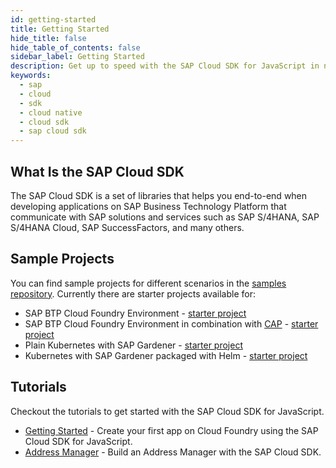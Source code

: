 ```yaml
---
id: getting-started
title: Getting Started
hide_title: false
hide_table_of_contents: false
sidebar_label: Getting Started
description: Get up to speed with the SAP Cloud SDK for JavaScript in no time
keywords:
  - sap
  - cloud
  - sdk
  - cloud native
  - cloud sdk
  - sap cloud sdk
---
```



<BuildBadge /> <LicenseBadge />

## What Is the SAP Cloud SDK

The SAP Cloud SDK is a set of libraries that helps you end-to-end when developing applications on SAP Business Technology Platform that communicate with SAP solutions and services such as SAP S/4HANA, SAP S/4HANA Cloud, SAP SuccessFactors, and many others.

## Sample Projects

You can find sample projects for different scenarios in the [samples repository](https://github.com/SAP-samples/cloud-sdk-js).
Currently there are starter projects available for:

- SAP BTP Cloud Foundry Environment - [starter project](https://github.com/SAP-samples/cloud-sdk-js/tree/main/samples/cf-sample-application)
- SAP BTP Cloud Foundry Environment in combination with [CAP](https://cap.cloud.sap/) - [starter project](https://github.com/SAP-samples/cloud-sdk-js/tree/main/samples/cds-sample-application)
- Plain Kubernetes with SAP Gardener - [starter project](https://github.com/SAP-samples/cloud-sdk-js/tree/main/samples/k8s-sample-application)
- Kubernetes with SAP Gardener packaged with Helm - [starter project](https://github.com/SAP-samples/cloud-sdk-js/tree/main/samples/helm-sample-application)

## Tutorials

Checkout the tutorials to get started with the SAP Cloud SDK for JavaScript.

- [Getting Started](./tutorials/getting-started/introduction.mdx) - Create your first app on Cloud Foundry using the SAP Cloud SDK for JavaScript.
- [Address Manager](./tutorials/address-manager/read-addresses.mdx) - Build an Address Manager with the SAP Cloud SDK.
